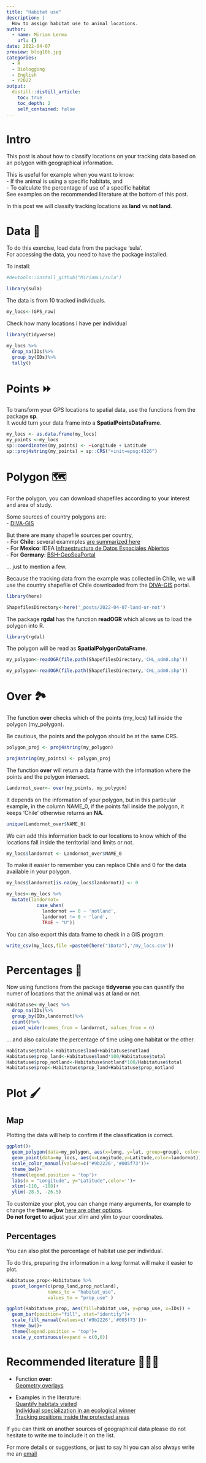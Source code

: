 ```yaml
---
title: "Habitat use"
description: |
  How to assign habitat use to animal locations.
author:
  - name: Miriam Lerma
    url: {}
date: 2022-04-07
preview: blog10b.jpg
categories:
  - R
  - Biologging
  - English
  - Y2022
output:
  distill::distill_article:
    toc: true
    toc_depth: 2
    self_contained: false
---
```



# Intro

This post is about how to classify locations on your tracking data based on an polygon with geographical information.

This is useful for example when you want to know:  
- If the animal is using a specific habitats, and  
- To calculate the percentage of use of a specific habitat  
See examples on the recommended literature at the bottom of this post.

In this post we will classify tracking locations as **land** vs **not land**.

# Data 📖

To do this exercise, load data from the package 'sula'. <br>
For accessing the data, you need to have the package installed. 

To install:

```r
#devtools::install_github("MiriamLL/sula")
```

```r
library(sula)
```

The data is from 10 tracked individuals.

```r
my_locs<-(GPS_raw)
```


Check how many locations I have per individual

```r
library(tidyverse)
```

```r
my_locs %>%
  drop_na(IDs)%>%
  group_by(IDs)%>%
  tally()
```


# Points ⏩

To transform your GPS locations to spatial data, use the functions from the package **sp**.   
It would turn your data frame into a **SpatialPointsDataFrame**.

```r
my_locs <- as.data.frame(my_locs)
my_points <-my_locs
sp::coordinates(my_points) <- ~Longitude + Latitude
sp::proj4string(my_points) = sp::CRS("+init=epsg:4326")
```

# Polygon 🗺️

For the polygon, you can download shapefiles according to your interest and area of study. 

Some sources of country polygons are:  
- [DIVA-GIS](https://www.diva-gis.org/datadown)

But there are many shapefile sources per country,  
- For **Chile**: several exammples [are summarized here](https://sporella.xyz/2020/12/01/30daymap/)  
- For **Mexico**: IDEA [Infraestructura de Datos Espaciales Abiertos](https://www.gits.igg.unam.mx/idea/descarga)  
- For **Germany**: [BSH-GeoSeaPortal](https://www.bsh.de/EN/DATA/GeoSeaPortal/geoseaportal_node.html;jsessionid=8CAD8F86337BF25B4A2B2A7F13C0CDC8.live11311)  

... just to mention a few.


Because the tracking data from the example was collected in Chile, we will use the country shapefile of Chile downloaded from the [DIVA-GIS](https://www.diva-gis.org/datadown) portal.

```r
library(here)
```

```r
ShapefilesDirectory<-here('_posts/2022-04-07-land-or-not')
```

The package **rgdal** has the function **readOGR** which allows us to load the polygon into R. 

```r
library(rgdal)
```

The polygon will be read as **SpatialPolygonDataFrame**.

```r
my_polygon<-readOGR(file.path(ShapefilesDirectory,'CHL_adm0.shp')) 
```

```r
my_polygon<-readOGR(file.path(ShapefilesDirectory,'CHL_adm0.shp')) 
```

# Over 🏞️

The function **over** checks which of the points (my_locs) fall inside the polygon (my_polygon).

Be cautious, the points and the polygon should be at the same CRS.

```r
polygon_proj <- proj4string(my_polygon)
```

```r
proj4string(my_points) <- polygon_proj
```

The function **over** will return a data frame with the information where the points and the polygon intersect.

```r
Landornot_over<- over(my_points, my_polygon)
```

It depends on the information of your polygon, but in this particular example, in the column NAME_0, if the points fall inside the polygon, it keeps 'Chile' otherwise returns an **NA**.  

```r
unique(Landornot_over$NAME_0)
```

We can add this information back to our locations to know which of the locations fall inside the territorial land limits or not.

```r
my_locs$landornot <- Landornot_over$NAME_0
```

To make it easier to remember you can replace Chile and 0 for the data available in your polygon. 

```r
my_locs$landornot[is.na(my_locs$landornot)] <- 0
```

```r
my_locs<-my_locs %>%
  mutate(landornot=
           case_when(
             landornot == 0 ~ 'notland',
             landornot != 0 ~ 'land',
             TRUE ~ "U"))
```

You can also export this data frame to check in a GIS program.

```r
write_csv(my_locs,file =paste0(here("1Data"),'/my_locs.csv'))
```

# Percentages 🥧

Now using functions from the package **tidyverse** you can quantify the numer of locations that the animal was at land or not.

```r
Habitatuse<-my_locs %>%
  drop_na(IDs)%>%
  group_by(IDs,landornot)%>%
  count()%>%
  pivot_wider(names_from = landornot, values_from = n)
```

... and also calculate the percentage of time using one habitat or the other.

```r
Habitatuse$total<-Habitatuse$land+Habitatuse$notland
Habitatuse$prop_land<-Habitatuse$land*100/Habitatuse$total
Habitatuse$prop_notland<-Habitatuse$notland*100/Habitatuse$total
Habitatuse$prop<-Habitatuse$prop_land+Habitatuse$prop_notland
```

# Plot 🖌️

## Map

Plotting the data will help to confirm if the classification is correct.  

```r
ggplot()+
  geom_polygon(data=my_polygon, aes(x=long, y=lat, group=group), color='black',fill='grey')+
  geom_point(data=my_locs, aes(x=Longitude,y=Latitude,color=landornot))+
  scale_color_manual(values=c('#9b2226','#005f73'))+
  theme_bw()+
  theme(legend.position = 'top')+
  labs(x = "Longitude", y="Latitude",color='')+
  xlim(-110, -108)+
  ylim(-28.5, -26.5)
```

To customize your plot, you can change many arguments, for example to change the **theme_bw** [here are other options](https://ggplot2.tidyverse.org/reference/ggtheme.html).  
**Do not forget** to adjust your xlim and ylim to your coordinates. 


## Percentages

You can also plot the percentage of habitat use per individual.

To do this, preparing the information in a *long* format will make it easier to plot. 

```r
Habitatuse_prop<-Habitatuse %>%
  pivot_longer(c(prop_land,prop_notland),
               names_to = "habitat_use",
               values_to = "prop_use" )
```

```r
ggplot(Habitatuse_prop, aes(fill=habitat_use, y=prop_use, x=IDs)) + 
  geom_bar(position="fill", stat="identity")+
  scale_fill_manual(values=c('#9b2226','#005f73'))+
  theme_bw()+
  theme(legend.position = 'top')+
  scale_y_continuous(expand = c(0,0)) 
```

# Recommended literature 👩🏽‍🏫

- Function **over**:  
[Geometry overlays](https://cran.r-project.org/web/packages/sp/vignettes/over.pdf)

- Examples in the literature:  
[Quantify habitats visited](https://onlinelibrary.wiley.com/doi/10.1111/ibi.12917)  
[Individual specialization in an ecological winner](https://www.int-res.com/articles/theme/m578p243.pdf)  
[Tracking positions inside the protected areas](https://www.researchgate.net/publication/258062415_Correction_Do_Power_Lines_and_Protected_Areas_Present_a_Catch-22_Situation_for_Cape_Vultures_Gyps_coprotheres)

If you can think on another sources of geographical data please do not hesitate to write me to include it on the list. 

For more details or suggestions, or just to say hi you can also always write me an [email](miriamjlerma@gmail.com)

